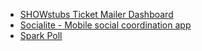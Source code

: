 <Title text="Projects">
  <a style={{ fontSize: 16 }} href="https://github.com/abohannon">
    See more on GitHub
  </a>
</Title>

- [SHOWstubs Ticket Mailer Dashboard](https://www.behance.net/gallery/73458851/SHOWstubs-Ticket-Mailer)
- [Socialite - Mobile social coordination app](https://www.behance.net/gallery/65377337/Socialite-React-Native-App)
- [Spark Poll](https://www.behance.net/gallery/62845267/Spark-Poll-ReactRedux-App)
